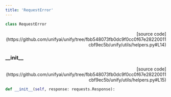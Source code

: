 ```yaml
---
title: 'RequestError'
---
```


```python
class RequestError
```

<p align="right">[source code](https://github.com/unifyai/unify/tree/fbb548073fb0dc9f0cc0f67e28220011cbf9ec5b/unify/utils/helpers.py#L14)</p>



### \_\_init\_\_

<p align="right">[source code](https://github.com/unifyai/unify/tree/fbb548073fb0dc9f0cc0f67e28220011cbf9ec5b/unify/utils/helpers.py#L15)</p>

```python
def __init__(self, response: requests.Response):
```

